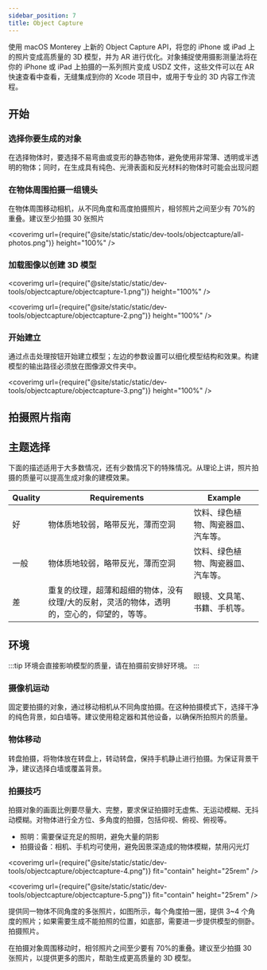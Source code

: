 ```yaml
---
sidebar_position: 7
title: Object Capture
---
```


使用 macOS Monterey 上新的 Object Capture API，将您的 iPhone 或 iPad 上的照片变成高质量的 3D 模型，并为 AR 进行优化。对象捕捉使用摄影测量法将在你的 iPhone 或 iPad 上拍摄的一系列照片变成 USDZ 文件，这些文件可以在 AR 快速查看中查看，无缝集成到你的 Xcode 项目中，或用于专业的 3D 内容工作流程。

## 开始

### 选择你要生成的对象

在选择物体时，要选择不易弯曲或变形的静态物体，避免使用非常薄、透明或半透明的物体；同时，在生成具有纯色、光滑表面和反光材料的物体时可能会出现问题

### 在物体周围拍摄一组镜头

在物体周围移动相机，从不同角度和高度拍摄照片，相邻照片之间至少有 70%的重叠。建议至少拍摄 30 张照片

<coverimg url={require("@site/static/static/dev-tools/objectcapture/all-photos.png")} height="100%" />

### 加载图像以创建 3D 模型

<coverimg
  url={require("@site/static/static/dev-tools/objectcapture/objectcapture-1.png")}
  height="100%"
/>

<coverimg
  url={require("@site/static/static/dev-tools/objectcapture/objectcapture-2.png")}
  height="100%"
/>

### 开始建立

通过点击处理按钮开始建立模型；左边的参数设置可以细化模型结构和效果。构建模型的输出路径必须放在图像源文件夹中。

<coverimg
  url={require("@site/static/static/dev-tools/objectcapture/objectcapture-3.png")}
  height="100%"
/>

## 拍摄照片指南

## 主题选择

下面的描述适用于大多数情况，还有少数情况下的特殊情况。从理论上讲，照片拍摄的质量可以提高生成对象的建模效果。

| Quality | Requirements                                                                                | Example                            |
| ------- | ------------------------------------------------------------------------------------------- | ---------------------------------- |
| 好      | 物体质地较弱，略带反光，薄而空洞                                                            | 饮料、绿色植物、陶瓷器皿、汽车等。 |
| 一般    | 物体质地较弱，略带反光，薄而空洞                                                            | 饮料、绿色植物、陶瓷器皿、汽车等。 |
| 差      | 重复的纹理，超薄和超细的物体，没有纹理/大的反射，灵活的物体，透明的，空心的，仰望的，等等。 | 眼镜、文具笔、书籍、手机等。       |

## 环境

:::tip
环境会直接影响模型的质量，请在拍摄前安排好环境。
:::

### 摄像机运动

固定要拍摄的对象，通过移动相机从不同角度拍摄。在这种拍摄模式下，选择干净的纯色背景，如白墙等。建议使用稳定器和其他设备，以确保所拍照片的质量。

### 物体移动

转盘拍摄，将物体放在转盘上，转动转盘，保持手机静止进行拍摄。为保证背景干净，建议选择白墙或覆盖背景。

### 拍摄技巧

拍摄对象的画面比例要尽量大、完整，要求保证拍摄时无虚焦、无运动模糊、无抖动模糊。对物体进行全方位、多角度的拍摄，包括仰视、俯视、俯视等。

- 照明：需要保证充足的照明，避免大量的阴影
- 拍摄设备：相机、手机均可使用，避免因景深造成的物体模糊，禁用闪光灯

<coverimg
  url={require("@site/static/static/dev-tools/objectcapture/objectcapture-4.png")}
  fit="contain"
  height="25rem"
/>

<coverimg
  url={require("@site/static/static/dev-tools/objectcapture/objectcapture-5.png")}
  fit="contain"
  height="25rem"
/>

提供同一物体不同角度的多张照片，如图所示，每个角度拍一圈，提供 3~4 个角度的照片；如果需要生成不能拍照的位置，如底部，需要进一步提供模型的侧卧。拍摄照片。

在拍摄对象周围移动时，相邻照片之间至少要有 70%的重叠。建议至少拍摄 30 张照片，以提供更多的图片，帮助生成更高质量的 3D 模型。
